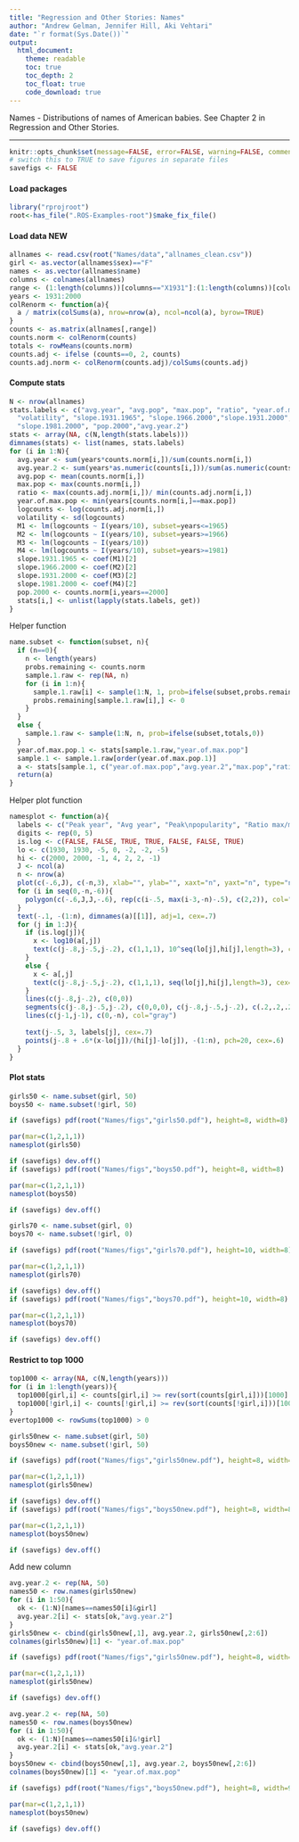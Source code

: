 ```yaml
---
title: "Regression and Other Stories: Names"
author: "Andrew Gelman, Jennifer Hill, Aki Vehtari"
date: "`r format(Sys.Date())`"
output:
  html_document:
    theme: readable
    toc: true
    toc_depth: 2
    toc_float: true
    code_download: true
---
```

Names - Distributions of names of American babies. See Chapter 2 in
Regression and Other Stories.

-------------


```r
knitr::opts_chunk$set(message=FALSE, error=FALSE, warning=FALSE, comment=NA)
# switch this to TRUE to save figures in separate files
savefigs <- FALSE
```

#### Load packages

```r
library("rprojroot")
root<-has_file(".ROS-Examples-root")$make_fix_file()
```

#### Load data NEW

```r
allnames <- read.csv(root("Names/data","allnames_clean.csv"))
girl <- as.vector(allnames$sex)=="F"
names <- as.vector(allnames$name)
columns <- colnames(allnames)
range <- (1:length(columns))[columns=="X1931"]:(1:length(columns))[columns=="X2000"]
years <- 1931:2000
colRenorm <- function(a){
  a / matrix(colSums(a), nrow=nrow(a), ncol=ncol(a), byrow=TRUE)
}
counts <- as.matrix(allnames[,range])
counts.norm <- colRenorm(counts)
totals <- rowMeans(counts.norm)
counts.adj <- ifelse (counts==0, 2, counts)
counts.adj.norm <- colRenorm(counts.adj)/colSums(counts.adj)
```

#### Compute stats

```r
N <- nrow(allnames)
stats.labels <- c("avg.year", "avg.pop", "max.pop", "ratio", "year.of.max.pop",
  "volatility", "slope.1931.1965", "slope.1966.2000","slope.1931.2000",
  "slope.1981.2000", "pop.2000","avg.year.2")
stats <- array(NA, c(N,length(stats.labels)))
dimnames(stats) <- list(names, stats.labels)
for (i in 1:N){
  avg.year <- sum(years*counts.norm[i,])/sum(counts.norm[i,])
  avg.year.2 <- sum(years*as.numeric(counts[i,]))/sum(as.numeric(counts[i,]))
  avg.pop <- mean(counts.norm[i,])
  max.pop <- max(counts.norm[i,])
  ratio <- max(counts.adj.norm[i,])/ min(counts.adj.norm[i,])
  year.of.max.pop <- min(years[counts.norm[i,]==max.pop])
  logcounts <- log(counts.adj.norm[i,])
  volatility <- sd(logcounts)
  M1 <- lm(logcounts ~ I(years/10), subset=years<=1965)
  M2 <- lm(logcounts ~ I(years/10), subset=years>=1966)
  M3 <- lm(logcounts ~ I(years/10))
  M4 <- lm(logcounts ~ I(years/10), subset=years>=1981)
  slope.1931.1965 <- coef(M1)[2]
  slope.1966.2000 <- coef(M2)[2]
  slope.1931.2000 <- coef(M3)[2]
  slope.1981.2000 <- coef(M4)[2]
  pop.2000 <- counts.norm[i,years==2000]
  stats[i,] <- unlist(lapply(stats.labels, get))
}
```

Helper function

```r
name.subset <- function(subset, n){
  if (n==0){
    n <- length(years)
    probs.remaining <- counts.norm
    sample.1.raw <- rep(NA, n)
    for (i in 1:n){
      sample.1.raw[i] <- sample(1:N, 1, prob=ifelse(subset,probs.remaining[,i],0))
      probs.remaining[sample.1.raw[i],] <- 0
    }
  }
  else {
    sample.1.raw <- sample(1:N, n, prob=ifelse(subset,totals,0))
  }
  year.of.max.pop.1 <- stats[sample.1.raw,"year.of.max.pop"]
  sample.1 <- sample.1.raw[order(year.of.max.pop.1)]
  a <- stats[sample.1, c("year.of.max.pop","avg.year.2","max.pop","ratio","slope.1931.2000","slope.1981.2000","pop.2000")]
  return(a)
}
```

Helper plot function

```r
namesplot <- function(a){
  labels <- c("Peak year", "Avg year", "Peak\npopularity", "Ratio max/min\npopularity", "Avg trend,\n1931-2000", "Avg trend,\n1981-2000", "Popularity\nin 2000")
  digits <- rep(0, 5)
  is.log <- c(FALSE, FALSE, TRUE, TRUE, FALSE, FALSE, TRUE)
  lo <- c(1930, 1930, -5, 0, -2, -2, -5)
  hi <- c(2000, 2000, -1, 4, 2, 2, -1)
  J <- ncol(a)
  n <- nrow(a)
  plot(c(-.6,J), c(-n,3), xlab="", ylab="", xaxt="n", yaxt="n", type="n", bty="n")
  for (i in seq(0,-n,-6)){
    polygon(c(-.6,J,J,-.6), rep(c(i-.5, max(i-3,-n)-.5), c(2,2)), col="gray90", border=NA)
  }
  text(-.1, -(1:n), dimnames(a)[[1]], adj=1, cex=.7)
  for (j in 1:J){
    if (is.log[j]){
      x <- log10(a[,j])
      text(c(j-.8,j-.5,j-.2), c(1,1,1), 10^seq(lo[j],hi[j],length=3), cex=.7)
    }
    else {
      x <- a[,j]
      text(c(j-.8,j-.5,j-.2), c(1,1,1), seq(lo[j],hi[j],length=3), cex=.7)
    }
    lines(c(j-.8,j-.2), c(0,0))
    segments(c(j-.8,j-.5,j-.2), c(0,0,0), c(j-.8,j-.5,j-.2), c(.2,.2,.2))
    lines(c(j-1,j-1), c(0,-n), col="gray")
    
    text(j-.5, 3, labels[j], cex=.7)
    points(j-.8 + .6*(x-lo[j])/(hi[j]-lo[j]), -(1:n), pch=20, cex=.6)
  }
}
```

#### Plot stats

```r
girls50 <- name.subset(girl, 50)
boys50 <- name.subset(!girl, 50)
```
```r
if (savefigs) pdf(root("Names/figs","girls50.pdf"), height=8, width=8)
```
```r
par(mar=c(1,2,1,1))
namesplot(girls50)
```
```r
if (savefigs) dev.off()
if (savefigs) pdf(root("Names/figs","boys50.pdf"), height=8, width=8)
```
```r
par(mar=c(1,2,1,1))
namesplot(boys50)
```
```r
if (savefigs) dev.off()
```
```r
girls70 <- name.subset(girl, 0)
boys70 <- name.subset(!girl, 0)
```
```r
if (savefigs) pdf(root("Names/figs","girls70.pdf"), height=10, width=8)
```
```r
par(mar=c(1,2,1,1))
namesplot(girls70)
```
```r
if (savefigs) dev.off()
if (savefigs) pdf(root("Names/figs","boys70.pdf"), height=10, width=8)
```
```r
par(mar=c(1,2,1,1))
namesplot(boys70)
```
```r
if (savefigs) dev.off()
```

#### Restrict to top 1000

```r
top1000 <- array(NA, c(N,length(years)))
for (i in 1:length(years)){
  top1000[girl,i] <- counts[girl,i] >= rev(sort(counts[girl,i]))[1000]
  top1000[!girl,i] <- counts[!girl,i] >= rev(sort(counts[!girl,i]))[1000]
}
evertop1000 <- rowSums(top1000) > 0

girls50new <- name.subset(girl, 50)
boys50new <- name.subset(!girl, 50)
```
```r
if (savefigs) pdf(root("Names/figs","girls50new.pdf"), height=8, width=8)
```
```r
par(mar=c(1,2,1,1))
namesplot(girls50new)
```
```r
if (savefigs) dev.off()
if (savefigs) pdf(root("Names/figs","boys50new.pdf"), height=8, width=8)
```
```r
par(mar=c(1,2,1,1))
namesplot(boys50new)
```
```r
if (savefigs) dev.off()
```

Add new column

```r
avg.year.2 <- rep(NA, 50)
names50 <- row.names(girls50new)
for (i in 1:50){
  ok <- (1:N)[names==names50[i]&girl]
  avg.year.2[i] <- stats[ok,"avg.year.2"]
}
girls50new <- cbind(girls50new[,1], avg.year.2, girls50new[,2:6])
colnames(girls50new)[1] <- "year.of.max.pop"
```
```r
if (savefigs) pdf(root("Names/figs","girls50new.pdf"), height=8, width=9)
```
```r
par(mar=c(1,2,1,1))
namesplot(girls50new)
```
```r
if (savefigs) dev.off()
```



```r
avg.year.2 <- rep(NA, 50)
names50 <- row.names(boys50new)
for (i in 1:50){
  ok <- (1:N)[names==names50[i]&!girl]
  avg.year.2[i] <- stats[ok,"avg.year.2"]
}
boys50new <- cbind(boys50new[,1], avg.year.2, boys50new[,2:6])
colnames(boys50new)[1] <- "year.of.max.pop"
```
```r
if (savefigs) pdf(root("Names/figs","boys50new.pdf"), height=8, width=9)
```
```r
par(mar=c(1,2,1,1))
namesplot(boys50new)
```
```r
if (savefigs) dev.off()
```

